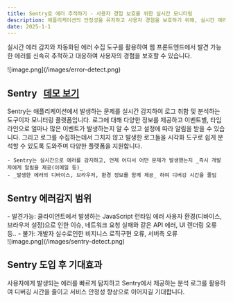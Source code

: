 ```yaml
---
title: Sentry로 에러 추적하기 - 사용자 경험 보호를 위한 실시간 모니터링
description: 애플리케이션의 안정성을 유지하고 사용자 경험을 보호하기 위해, 실시간 에러 감지와 자동화된 에러 수집 도구인 Sentry를 활용하여 발견 가능한 에러를 신속히 추적하고 대응하는 방안을 살펴봅니다.
date: 2025-1-1
---
```


실시간 에러 감지와 자동화된 에러 수집 도구를 활용하여 웹 프론트엔드에서 발견 가능한 에러를 신속히 추적하고 대응하여 사용자의 경험을 보호할 수 있습니다.


<div style={{maxWidth:'80%',margin:'32px auto 0'}}>![image.png](/images/error-detect.png)</div>

## Sentry &nbsp;&nbsp;<a target="_blank" href="https://try.sentry-demo.com/organizations/fitting-liger/issues/?original_referrer=https%3A%2F%2Fwww.google.com%2F&client=%7B%22extraQueryString%22%3A%22original_referrer%3Dhttps%253A%252F%252Fwww.google.com%252F%22%7D#welcome">데모 보기</a>

Sentry는 애플리케이션에서 발생하는 문제를 실시간 감지하여 로그 취합 및 분석하는 도구이자 모니터링 플랫폼입니다. 로그에 대해 다양한 정보를 제공하고 이벤트별, 타임라인으로 얼마나 많은 이벤트가 발생하는지 알 수 있고 
설정에 따라 알림을 받을 수 있습니다. 그리고 로그를 수집하는데서 그치지 않고 발생한 로그들을 시각화 도구로 쉽게 분석할 수 있도록 도와주며 다양한 플랫폼을 지원합니다.  

    - Sentry는 실시간으로 에러를 감지하고, 언제 어디서 어떤 문제가 발생했는지 _즉시 개발자에게 알림을 제공(이메일 등)_
    - _발생한 에러의 디바이스, 브라우저, 환경 정보를 함께 제공_ 하여 디버깅 시간을 줄임

## Sentry 에러감지 범위
<div className="mobile">
    - 발견가능: 클라이언트에서 발생하는 JavaScript 런타임 에러 사용자 환경(디바이스, 브라우저 설정)으로 인한 이슈, 네트워크 요청 실패와 같은 API 에러, UI 렌더링 오류 등..
    - 불가: 개발자 실수로인한 비지니스 로직구현 오류, 서버측 오류
</div>
<div className="pc">![image.png](/images/sentry-detect.png)</div>


## Sentry 도입 후 기대효과
사용자에게 발생되는 에러를 빠르게 탐지하고 Sentry에서 제공하는 분석 로그를 활용하여 디버깅 시간을 줄이고 서비스 안정성 향상으로 이어지길 기대합니다.